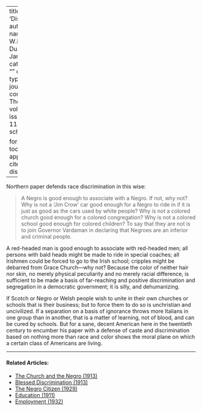 
---
title: 'Discrimination'
author:
  - name:
      given: W.E.B.
      family: Du Bois
date: Jan. 1911
categories: 
  - ""
citation: 
  type: article-journal
  container-title: The Crisis
  volume: 2
  issue: 3
  page: 114
google-scholar: true

format:
  html:
    toc: false
    appendix-cite-as: display
---



Northern paper defends race discrimination in this wise:

> A Negro is good enough to associate with a Negro. If not, why not? Why is not a 'Jim Crow' car good enough for a Negro to ride in if it is just as good as the cars used by white people? Why is not a colored church good enough for a colored congregation? Why is not a colored school good enough for colored children? To say that they are not is to join Governor Vardaman in declaring that Negroes are an inferior and criminal people.

A red-headed man is good enough to associate with red-headed men; all persons with bald heads might be made to ride in special coaches; all Irishmen could be forced to go to the Irish school; cripples might be
debarred from Grace Church---why not? Because the color of neither hair nor skin, no merely physical peculiarity and no merely racial difference, is sufficient to be made a basis of far-reaching and positive discrimination and segregation in a democratic government; it is silly, and dehumanizing.

If Scotch or Negro or Welsh people wish to unite in their own churches or schools that is their business; but to force them to do so is unchristian and uncivilized. If a separation on a basis of ignorance throws more Italians in one group than in another, that is a matter of learning, not of blood, and can be cured by schools. But for a sane, decent American here in the twentieth century to encumber his paper with a defense of caste and discrimination based on nothing more than race and color shows the moral plane on which a certain class of Americans are living.

<!-- Similar articles start here -->
<div  class="clear-wrap"></div>
<hr>
#### Related Articles:

* [The Church and the Negro (1913)](/Volumes/06/06/church_negro.html)
* [Blessed Discrimination (1913)](/Volumes/05/04/blesseddiscrimination.html)
* [The Negro Citizen (1929)](/Volumes/36/05/negro_citizen.html)
* [Education (1911)](/Volumes/01/04/education.html)
* [Employment (1932)](/Volumes/39/09/employment.html)

<!-- Similar articles end here -->